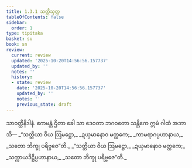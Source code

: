 ```yaml
---
title: 1.3.1 သတ္တိသုတ္တ
tableOfContents: false
sidebar:
  order: 1
type: tipitaka
basket: su
book: sn
review:
  current: review
  updated: '2025-10-20T14:56:56.157737'
  updated_by: ''
  notes: ''
  history:
  - state: review
    date: '2025-10-20T14:56:56.157737'
    updated_by: ''
    notes: ''
    previous_state: draft
---
```



<DynamicBreadcrumb />


<ReviewStatus review={frontmatter.review} showDetails={true} />

<HypothesisAnnotation frontmatter={frontmatter} />

<Division number="21" book="sn" e="ch" v="18" p="282">

<Paragraph number="96" book="sn">
သာဝတ္ထိနိဒါနံ. ဧကမန္တံ ဌိတာ ခေါ သာ ဒေဝတာ ဘဂဝတော သန္တိကေ ဣမံ ဂါထံ အဘာသိ—
</Paragraph>

<Paragraph number="97" type="verses" book="sn">
_“သတ္တိယာ ဝိယ ဩမဋ္ဌော,_  
_ဍယှမာနောဝ မတ္ထကေ;_  
_ကာမရာဂပ္ပဟာနာယ,_  
_သတော ဘိက္ခု ပရိဗ္ဗဇေ”တိ._  

</Paragraph>

<Paragraph number="98" type="verses" book="sn">
_“သတ္တိယာ ဝိယ ဩမဋ္ဌော,_  
_ဍယှမာနောဝ မတ္ထကေ;_  
_သက္ကာယဒိဋ္ဌိပ္ပဟာနာယ,_  
_သတော ဘိက္ခု ပရိဗ္ဗဇေ”တိ._
</Paragraph>
</Division>